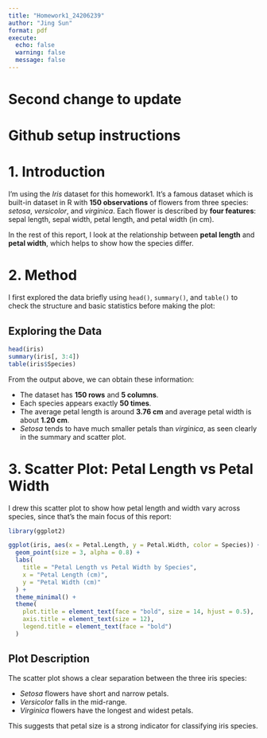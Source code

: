 ```yaml
---
title: "Homework1_24206239"
author: "Jing Sun"
format: pdf
execute:
  echo: false
  warning: false
  message: false
---
```


# Second change to update
# Github setup instructions

# **1. Introduction**

I'm using the *Iris* dataset for this homework1. It's a famous dataset which is built-in dataset in R with **150 observations** of flowers from three species: *setosa*, *versicolor*, and *virginica*. Each flower is described by **four features**: sepal length, sepal width, petal length, and petal width (in cm).

In the rest of this report, I look at the relationship between **petal length** and **petal width**, which helps to show how the species differ.

# **2. Method**

I first explored the data briefly using `head()`, `summary()`, and `table()` to check the structure and basic statistics before making the plot:

## **Exploring the Data**

```r
head(iris)
summary(iris[, 3:4])
table(iris$Species)
```

From the output above, we can obtain these information:

-   The dataset has **150 rows** and **5 columns**.
-   Each species appears exactly **50 times**.
-   The average petal length is around **3.76 cm** and average petal width is about **1.20 cm**.
-   *Setosa* tends to have much smaller petals than *virginica*, as seen clearly in the summary and scatter plot.

# **3. Scatter Plot: Petal Length vs Petal Width**

I drew this scatter plot to show how petal length and width vary across species, since that’s the main focus of this report:

```r
library(ggplot2)

ggplot(iris, aes(x = Petal.Length, y = Petal.Width, color = Species)) +
  geom_point(size = 3, alpha = 0.8) +
  labs(
    title = "Petal Length vs Petal Width by Species",
    x = "Petal Length (cm)",
    y = "Petal Width (cm)"
  ) +
  theme_minimal() +
  theme(
    plot.title = element_text(face = "bold", size = 14, hjust = 0.5),
    axis.title = element_text(size = 12),
    legend.title = element_text(face = "bold")
  )
```

## **Plot Description**

The scatter plot shows a clear separation between the three iris species:

-   *Setosa* flowers have short and narrow petals.
-   *Versicolor* falls in the mid-range.
-   *Virginica* flowers have the longest and widest petals.

This suggests that petal size is a strong indicator for classifying iris species.
